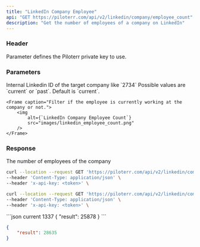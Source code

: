 ```yaml
---
title: "LinkedIn Company Employee"
api: "GET https://piloterr.com/api/v2/linkedin/company/employee_count"
description: "Get the number of employees of a company on LinkedIn"
---
```


### Header

<ParamField header="x-api-key" type="string" required={true}>
    Parameter defines the Piloterr private key to use.
</ParamField>

### Parameters

<ParamField query="query" type="integer" optional={false} placeholder="2734">
    Internal Linkedin ID of the target company like `2734`
</ParamField>

<ParamField query="status" type="string" optional={true} placeholder="past">
    Possible values are `current` or `past`. Default is `current`.

    <Frame caption="Filter if the employee is currently working at the company or not.">
        <img
            alt={`LinkedIn Company Employee Count`}
            src="images/linkedin_employee_count.png"
        />
    </Frame>
</ParamField>

### Response

<ResponseField name="company" type="Company Object">
    <Expandable title="properties" defaultOpen={true}>
        <ResponseField name="result" type="integer">
            The number of employees of the company
        </ResponseField>
    </Expandable>
</ResponseField>


<RequestExample>

```bash current 1337
curl --location --request GET 'https://piloterr.com/api/v2/linkedin/company/employee_count?query=1337' \
--header 'Content-Type: application/json' \
--header 'x-api-key: <token>' \
```

```bash current 1337
curl --location --request GET 'https://piloterr.com/api/v2/linkedin/company/employee_count?query=1337&status=past' \
--header 'Content-Type: application/json' \
--header 'x-api-key: <token>' \
```

</RequestExample>

<ResponseExample>
```json current 1337
{
    "result": 25878
}
```

```json past 1337
{
    "result": 28635
}
```
</ResponseExample>
